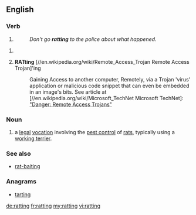 ==English==

===Verb===
{{head|en}}

# {{present participle of|rat|lang=en}} 
#: ''Don't go '''ratting''' to the police about what happened.''

#<li value="2"> '''RATting''' [//en.wikipedia.org/wiki/Remote_Access_Trojan Remote Access Trojan]'ing
#: Gaining Access to another computer, Remotely, via a Trojan 'virus' application or  malicious code snippet that can even be embedded in an image's bits. See article at [//en.wikipedia.org/wiki/Microsoft_TechNet Microsoft TechNet]: [http://technet.microsoft.com/en-us/library/dd632947.aspx "Danger: Remote Access Trojans"]

===Noun===
{{en-noun|-}}

# a [[legal]] [[vocation]] involving the [[pest control]] of [[rats]], typically using a [[working terrier]].

===See also===
*[[rat-baiting]]

===Anagrams===
* [[tarting#English|tarting]]

[[de:ratting]]
[[fr:ratting]]
[[my:ratting]]
[[vi:ratting]]